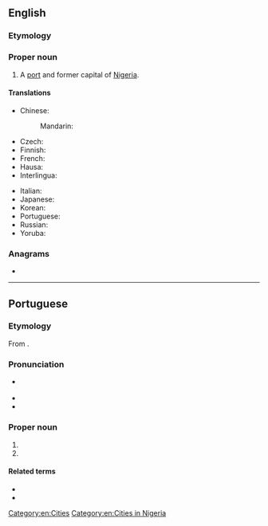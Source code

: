 {{also|lagos}}
==English==
{{wikipedia}}

===Etymology===
{{bor|en|pt|Lagos}}

===Proper noun===
{{en-proper noun}}

# A [[port]] and former capital of [[Nigeria]].

====Translations====
{{trans-top|former capital of Nigeria}}
* Chinese:
*: Mandarin: {{t|cmn|拉哥斯|tr=Lāgēsī|sc=Hani}}
* Czech: {{t|cs|Lagos|m}}
* Finnish: {{t|fi|Lagos}}
* French: {{t+|fr|Lagos}}
* Hausa: {{t|ha|Ikko}}
* Interlingua: {{t|ia|Lagos}}
{{trans-mid}}
* Italian: {{t|it|Lagos|f}}
* Japanese: {{t|ja|ラゴス|tr=Ragosu|sc=Jpan}}
* Korean: {{t|ko|라고스|tr=Ragoseu|sc=Kore}}
* Portuguese: {{t+|pt|Lagos}}
* Russian: {{t|ru|Ла́гос|m}}
* Yoruba: {{t|yo|Èkó}}
{{trans-bottom}}

===Anagrams===
* {{anagrams|en|a=aglos|Glosa|algos|gaols|goals}}

[[Category:en:Cities]]
[[Category:en:Cities in Nigeria]]

----

==Portuguese==

===Etymology===
From {{m|pt|lagos||lakes}}.

===Pronunciation===
* {{a|Portugal}} {{IPA|/ˈlaɣuʃ/|lang=pt}}
* {{audio|Pt-pt Lagos FF.ogg|Audio (Portugal)|lang=pt}}
* {{homophones|lagos|lang=pt}}

===Proper noun===
{{pt-proper noun}}

# {{place|pt|city/and/municipality|district/en:Faro|c/Portugal}}
# {{place|pt|city|c/Nigeria|t1=Lagos}}

====Related terms====
* {{l|pt|lacobrigense}}
* {{l|pt|lagosiano}}